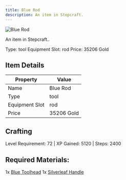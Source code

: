 ```yaml
---
title: Blue Rod
description: An item in Stepcraft.
---
```


<div className="flex items-start gap-6 mb-8">
  <div className="flex-shrink-0">
    <img src="/assets/resources/smithing/blue_rod.png" alt="Blue Rod" className="w-24 h-24 border rounded-lg" />
  </div>
  <div className="flex-1">
    <div className="space-y-2">
      <p className="text-lg text-muted-foreground">An item in Stepcraft..</p>
      <div className="flex flex-wrap gap-4 text-sm">
        <span className="px-2 py-1 bg-green-100 dark:bg-green-900 rounded-md">
          Type: tool
        </span>
        <span className="px-2 py-1 bg-purple-100 dark:bg-purple-900 rounded-md">
          Equipment Slot: rod
        </span>
        <span className="px-2 py-1 bg-yellow-100 dark:bg-yellow-900 rounded-md">
          Price: 35206 Gold
        </span>
      </div>
    </div>
  </div>
</div>

## Item Details
| Property | Value |
|----------|-------|
| Name | Blue Rod |
| Type | tool |
| Equipment Slot | rod |
| Price | 35206 Gold |

## Crafting
Level Requirement: 72 | XP Gained: 5120 | Steps: 2400

## Required Materials:
1x [Blue Toolhead](/docs/resources/individual/blue_toolhead)
1x [Silverleaf Handle](/docs/resources/individual/silverleaf_handle)


